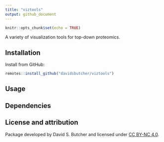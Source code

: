 ```yaml
---
title: "viztools"
output: github_document
---
```


```r
knitr::opts_chunk$set(echo = TRUE)
```

A variety of visualization tools for top-down proteomics.

## Installation

Install from GitHub:

```r

remotes::install_github("davidsbutcher/viztools")

```

## Usage

## Dependencies

## License and attribution

Package developed by David S. Butcher and licensed under [CC BY-NC 4.0](https://creativecommons.org/licenses/by-nc/4.0/).
